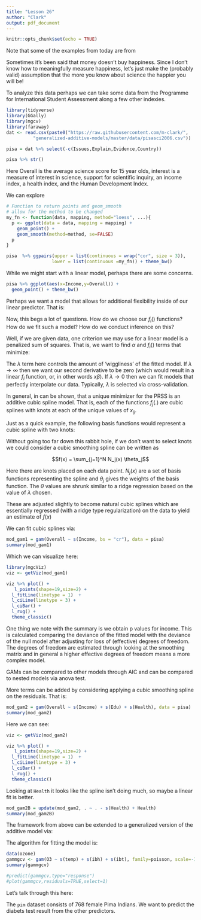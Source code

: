 ```yaml
---
title: "Lesson 26"
author: "Clark"
output: pdf_document
---
```


```r
knitr::opts_chunk$set(echo = TRUE)
```


Note that some of the examples from today are from \url{https://m-clark.github.io/generalized-additive-models/}

Sometimes it's been said that money doesn't buy happiness. Since I don't know how to meaningfully measure happiness, let's just make the (probably valid) assumption that the more you know about science the happier you will be!

To analyze this data perhaps we can take some data from the Programme for International Student Assessment along a few other indexies.

```r

library(tidyverse)
library(GGally)
library(mgcv)
library(faraway)
dat <- read.csv(paste0("https://raw.githubusercontent.com/m-clark/",
          "generalized-additive-models/master/data/pisasci2006.csv"))

pisa = dat %>% select(-c(Issues,Explain,Evidence,Country))

pisa %>% str()

```

Here Overall is the average science score for 15 year olds, interest is a measure of interest in science, support for scientific inquiry, an income index, a health index, and the Human Development Index.

We can explore

```r


# Function to return points and geom_smooth
# allow for the method to be changed
my_fn <- function(data, mapping, method="loess", ...){
  p <- ggplot(data = data, mapping = mapping) + 
    geom_point() + 
    geom_smooth(method=method, se=FALSE)
  p
}

pisa  %>% ggpairs(upper = list(continuous = wrap("cor", size = 3)), 
                 lower = list(continuous =my_fn)) + theme_bw()


```


While we might start with a linear model, perhaps there are some concerns.

```r
pisa %>% ggplot(aes(x=Income,y=Overall)) +
  geom_point() + theme_bw()

```

Perhaps we want a model that allows for additional flexibility inside of our linear predictor. That is:


\vspace{1.5in}

Now, this begs a lot of questions. How do we choose our $f_i()$ functions? How do we fit such a model? How do we conduct inference on this?

Well, if we are given data, one criterion we may use for a linear model is a penalized sum of squares. That is, we want to find $\alpha$ and $f_i()$ terms that minimize:


\vspace{1.5in}


The $\lambda$ term here controls the amount of 'wiggliness' of the fitted model. If $\lambda \to \infty$ then we want our second derivative to be zero (which would result in a linear $f_i$ function, or, in other words $x\beta$). If $\lambda \to 0$ then we can fit models that perfectly interpolate our data. Typically, $\lambda$ is selected via cross-validation.

In general, in can be shown, that a unique minimizer for the PRSS is an additive cubic spline model. That is, each of the functions $f_j(.)$ are cubic splines with knots at each of the unique values of $x_{ij}$. 

Just as a quick example, the following basis functions would represent a cubic spline with two knots:

\vspace{1.5in}

Without going too far down this rabbit hole, if we don't want to select knots we could consider a cubic smoothing spline can be written as

$$f(x) = \sum_{j=1}^N N_j(x) \theta_j$$

Here there are knots placed on each data point. $N_j(x)$ are a set of basis functions representing the spline and $\theta_j$ gives the weights of the basis function. The $\theta$ values are shrunk similar to a ridge regression based on the value of $\lambda$ chosen.

These are adjusted slightly to become natural cubic splines which are essentially regressed (with a ridge type regularization) on the data to yield an estimate of $f(x)$


We can fit cubic splines via:

```r
mod_gam1 = gam(Overall ~ s(Income, bs = "cr"), data = pisa)
summary(mod_gam1)


```


Which we can visualize here:


```r
library(mgcViz)
viz <- getViz(mod_gam1)

viz %>% plot() + 
   l_points(shape=19,size=2) +
  l_fitLine(linetype = 1)  +
  l_ciLine(linetype = 3) +
  l_ciBar() +
  l_rug() +
  theme_classic()

```



One thing we note with the summary is we obtain p values for income. This is calculated comparing the deviance of the fitted model with the deviance of the null model after adjusting for loss of (effective) degrees of freedom. The degrees of freedom are estimated through looking at the smoothing matrix and in general a higher effective degrees of freedom means a more complex model.

GAMs can be compared to other models through AIC and can be compared to nested models via anova test.

More terms can be added by considering applying a cubic smoothing spline on the residuals. That is:

\vspace{1in}

```r
mod_gam2 = gam(Overall ~ s(Income) + s(Edu) + s(Health), data = pisa)
summary(mod_gam2)

```

Here we can see:


```r
viz <- getViz(mod_gam2)

viz %>% plot() + 
   l_points(shape=19,size=2) +
  l_fitLine(linetype = 1)  +
  l_ciLine(linetype = 3) +
  l_ciBar() +
  l_rug() +
  theme_classic()

```


Looking at `Health` it looks like the spline isn't doing much, so maybe a linear fit is better.


```r
mod_gam2B = update(mod_gam2, . ~ . - s(Health) + Health)
summary(mod_gam2B)

```


The framework from above can be extended to a generalized version of the additive model via:

\vspace{1.5in}

The algorithm for fitting the model is:

\vspace{2.in}

```r

data(ozone)
gammgcv <- gam(O3 ~ s(temp) + s(ibh) + s(ibt), family=poisson, scale=-1, data=ozone)
summary(gammgcv)

#predict(gammgcv,type="response")
#plot(gammgcv,residuals=TRUE,select=1)

```

Let's talk through this here:


\vspace{1.5in}

The `pim` dataset consists of 768 female Pima Indians. We want to predict the diabets test result from the other predictors.

\begin{itemize}
  \item Take a random sample of size 100, make this your test test.
  \item Fit a GLM on your training set, evaluate it on your test set.
  \item Fit a GAM on your training set, evaluate it on your test set.
  \item Which model do you prefer?

\end{itemize}
